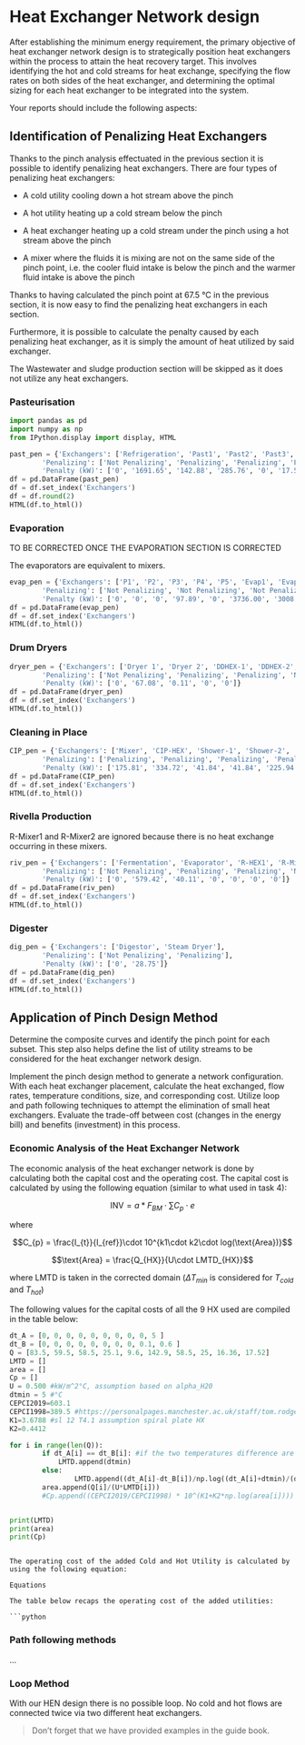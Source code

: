 # Heat Exchanger Network design


After establishing the minimum energy requirement, the primary objective of heat exchanger network design is to strategically position heat exchangers within the process to attain the heat recovery target. This involves identifying the hot and cold streams for heat exchange, specifying the flow rates on both sides of the heat exchanger, and determining the optimal sizing for each heat exchanger to be integrated into the system.

Your reports should include the following aspects:

## Identification of Penalizing Heat Exchangers

<!--Identify and list the heat exchangers that have the greatest impact on the energy penalty. Conversely, define a list of non-penalizing heat exchangers that require no modification. By removing the streams involved, establish subsets of hot and cold streams for which the heat exchanger network (interconnected heat exchangers) needs to be designed.-->
Thanks to the pinch analysis effectuated in the previous section it is possible to identify penalizing heat exchangers.
There are four types of penalizing heat exchangers:

- A cold utility cooling down a hot stream above the pinch

- A hot utility heating up a cold stream below the pinch

- A heat exchanger heating up a cold stream under the pinch using a hot stream above the pinch

- A mixer where the fluids it is mixing are not on the same side of the pinch point, i.e. the cooler fluid intake is below the pinch and the warmer fluid intake is above the pinch


Thanks to having calculated the pinch point at 67.5 °C in the previous section, it is now easy to find the penalizing heat exchangers in each section.

Furthermore, it is possible to calculate the penalty caused by each penalizing heat exchanger, as it is simply the amount of heat utilized by said exchanger.

The Wastewater and sludge production section will be skipped as it does not utilize any heat exchangers.

### Pasteurisation

```python
import pandas as pd
import numpy as np
from IPython.display import display, HTML

past_pen = {'Exchangers': ['Refrigeration', 'Past1', 'Past2', 'Past3', 'Past4', 'Past5', 'Past6', 'Past7', 'Mixer'],
        'Penalizing': ['Not Penalizing', 'Penalizing', 'Penalizing', 'Penalizing', 'Not Penalizing', 'Penalizing', 'Penalizing', 'Penalizing', 'Not Penalizing'],
        'Penalty (kW)': ['0', '1691.65', '142.88', '285.76', '0', '17.52', '35.61', '127', '0']}
df = pd.DataFrame(past_pen)
df = df.set_index('Exchangers')
df = df.round(2)
HTML(df.to_html())
```

### Evaporation

TO BE CORRECTED ONCE THE EVAPORATION SECTION IS CORRECTED

The evaporators are equivalent to mixers.

```python

evap_pen = {'Exchangers': ['P1', 'P2', 'P3', 'P4', 'P5', 'Evap1', 'Evap2', 'Evap3'],
        'Penalizing': ['Not Penalizing', 'Not Penalizing', 'Not Penalizing', 'Penalizing', 'Not Penalizing', 'Penalizing', 'Penalizing', 'Not Penalizing'],
        'Penalty (kW)': ['0', '0', '0', '97.89', '0', '3736.00', '3008.00', '0']}
df = pd.DataFrame(evap_pen)
df = df.set_index('Exchangers')
HTML(df.to_html())
```

### Drum Dryers

```python

dryer_pen = {'Exchangers': ['Dryer 1', 'Dryer 2', 'DDHEX-1', 'DDHEX-2', 'Cooling Water'],
        'Penalizing': ['Not Penalizing', 'Penalizing', 'Penalizing', 'Not Penalizing', 'Not Penalizing'],
        'Penalty (kW)': ['0', '67.08', '0.11', '0', '0']}
df = pd.DataFrame(dryer_pen)
df = df.set_index('Exchangers')
HTML(df.to_html())
```

### Cleaning in Place

```python

CIP_pen = {'Exchangers': ['Mixer', 'CIP-HEX', 'Shower-1', 'Shower-2', 'Cooling Water'],
        'Penalizing': ['Penalizing', 'Penalizing', 'Penalizing', 'Penalizing', 'Penalizing'],
        'Penalty (kW)': ['175.81', '334.72', '41.84', '41.84', '225.94']}
df = pd.DataFrame(CIP_pen)
df = df.set_index('Exchangers')
HTML(df.to_html())
```

### Rivella Production

R-Mixer1 and R-Mixer2 are ignored because there is no heat exchange occurring in these mixers.

```python

riv_pen = {'Exchangers': ['Fermentation', 'Evaporator', 'R-HEX1', 'R-Mixer3', 'Green Rivella HEX', 'R-Mixer4', 'Red Rivella HEX'],
        'Penalizing': ['Not Penalizing', 'Penalizing', 'Penalizing', 'Not Penalizing', 'Not Penalizing', 'Not Penalizing', 'Not Penalizing'],
        'Penalty (kW)': ['0', '579.42', '40.11', '0', '0', '0', '0']}
df = pd.DataFrame(riv_pen)
df = df.set_index('Exchangers')
HTML(df.to_html())
```

### Digester

```python

dig_pen = {'Exchangers': ['Digestor', 'Steam Dryer'],
        'Penalizing': ['Not Penalizing', 'Penalizing'],
        'Penalty (kW)': ['0', '28.75']}
df = pd.DataFrame(dig_pen)
df = df.set_index('Exchangers')
HTML(df.to_html())
```

## Application of Pinch Design Method

Determine the composite curves and identify the pinch point for each subset. This step also helps define the list of utility streams to be considered for the heat exchanger network design.

Implement the pinch design method to generate a network configuration. With each heat exchanger placement, calculate the heat exchanged, flow rates, temperature conditions, size, and corresponding cost. Utilize loop and path following techniques to attempt the elimination of small heat exchangers. Evaluate the trade-off between cost (changes in the energy bill) and benefits (investment) in this process.


### Economic Analysis of the Heat Exchanger Network

The economic analysis of the heat exchanger network is done by calculating both the capital cost and the operating cost. The capital cost is calculated by using the following equation (similar to what used in task 4):

$$ \text{INV} = a*F_{BM} \cdot \sum C_{p}\cdot e $$

where 

$$C_{p} = \frac{I_{t}}{I_{ref}}\cdot 10^{k1\cdot k2\cdot log(\text{Area})}$$

$$\text{Area} = \frac{Q_{HX}}{U\cdot LMTD_{HX}}$$ 

where LMTD is taken in the corrected domain ($\Delta T_{min}$ is considered for $T_{cold}$ and $T_{hot}$)

The following values for the capital costs of all the 9 HX used are compiled in the table below:

```python
dt_A = [0, 0, 0, 0, 0, 0, 0, 0, 0, 5 ]
dt_B = [0, 0, 0, 0, 0, 0, 0, 0, 0.1, 0.6 ]
Q = [83.5, 59.5, 58.5, 25.1, 9.6, 142.9, 58.5, 25, 16.36, 17.52]
LMTD = []
area = []
Cp = []
U = 0.500 #kW/m^2°C, assumption based on alpha_H20
dtmin = 5 #°C
CEPCI2019=603.1 
CEPCI1998=389.5 #https://personalpages.manchester.ac.uk/staff/tom.rodgers/Interactive_graphs/CEPCI.html?reactors/CEPCI/index.html
K1=3.6788 #sl 12 T4.1 assumption spiral plate HX
K2=0.4412

for i in range(len(Q)):
        if dt_A[i] == dt_B[i]: #if the two temperatures difference are the same when cp_hot = cp_cold , then the LMTD is equal to the min temperature difference
            LMTD.append(dtmin)
        else:
                LMTD.append((dt_A[i]-dt_B[i])/np.log((dt_A[i]+dtmin)/(dt_B[i]+dtmin)))
        area.append(Q[i]/(U*LMTD[i]))
        #Cp.append((CEPCI2019/CEPCI1998) * 10^(K1+K2*np.log(area[i])))


print(LMTD)
print(area)
print(Cp)

```


```

The operating cost of the added Cold and Hot Utility is calculated by using the following equation:

Equations

The table below recaps the operating cost of the added utilities:

```python

```

### Path following methods

...

### Loop Method

With our HEN design there is no possible loop. No cold and hot flows are connected twice via two different heat exchangers.






> Don't forget that we have provided examples in the guide book.